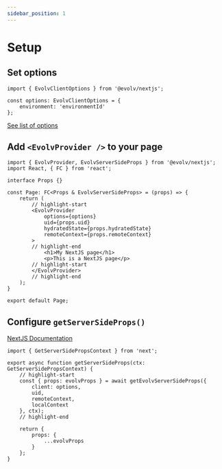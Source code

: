 ```yaml
---
sidebar_position: 1
---
```


# Setup

## Set options

```tsx title="src/pages/index.tsx" showLineNumbers
import { EvolvClientOptions } from '@evolv/nextjs';

const options: EvolvClientOptions = {
	environment: 'environmentId'
};
```

[See list of options](../api/interfaces/evolv_react.EvolvClientOptions)

## Add `<EvolvProvider />` to your page

```tsx title="src/pages/index.tsx" showLineNumbers
import { EvolvProvider, EvolvServerSideProps } from '@evolv/nextjs';
import React, { FC } from 'react';

interface Props {}

const Page: FC<Props & EvolvServerSideProps> = (props) => {
	return (
		// highlight-start
		<EvolvProvider
			options={options}
			uid={props.uid}
			hydratedState={props.hydratedState}
			remoteContext={props.remoteContext}
		>
		// highlight-end
			<h1>My NextJS page</h1>
			<p>This is a NextJS page</p>
		// highlight-start
		</EvolvProvider>
		// highlight-end
	);
}

export default Page;
```

## Configure `getServerSideProps()`

[NextJS Documentation](https://nextjs.org/docs/basic-features/data-fetching/get-server-side-props)

```tsx title="src/pages/index.tsx" showLineNumbers
import { GetServerSidePropsContext } from 'next';

export async function getServerSideProps(ctx: GetServerSidePropsContext) {
	// highlight-start
	const { props: evolvProps } = await getEvolvServerSideProps({
		client: options,
		uid,
		remoteContext,
		localContext
	}, ctx);
	// highlight-end

	return {
		props: {
			...evolvProps
		}
	};
}
```
